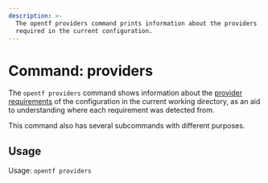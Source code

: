 ```yaml
---
description: >-
  The opentf providers command prints information about the providers
  required in the current configuration.
---
```


# Command: providers

The `opentf providers` command shows information about the
[provider requirements](/opentf/language/providers/requirements) of the
configuration in the current working directory, as an aid to understanding
where each requirement was detected from.

This command also has several subcommands with different purposes.

## Usage

Usage: `opentf providers`
